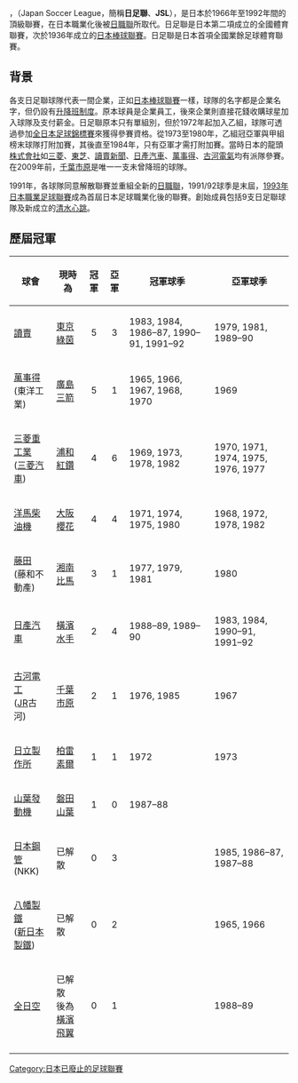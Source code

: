 {{Infobox football league
|name=日本足球聯賽<br>Japan Soccer League
|logo= <!-- 檔案不存在 Japan Soccer League logo.png ，可從英文維基百科取得 -->
|pixels=130
|country={{flag|Japan}}
|confed=[[亞洲足協|亞洲足協]]
|founded=1965
|folded=1992
|divisions=1 (1965–1971)<br />2 (1972–1992)
|teams=12
|feeds=
|relegation=[[日本地區聯賽|日本地區聯賽]]
|levels=1 (1965–1971)<br />1–2 (1972–1992)
|domest_cup=[[日本足球聯賽盃|日本足球聯賽盃]]<br />[[天皇盃|天皇盃]]
|confed_cup=[[亞冠盃|亞洲超級球會盃]]<br />[[亞洲盃賽冠軍盃|亞洲盃賽冠軍盃]]
|champions=[[讀賣足球隊|讀賣]]
|season=[[1991/92球季日本足球聯賽|1991–92]]
|most successful club=[[讀賣足球隊|讀賣]]、[[廣島三箭|萬事得]]<br>(各5次冠軍)
|website=
|current=
}}

{{Nihongo|'''日本足球聯賽'''|日本サッカーリーグ|Nihon Sakkā Rīgu}}，（Japan Soccer League，簡稱'''日足聯'''、'''JSL'''），是日本於1966年至1992年間的頂級聯賽，在日本職業化後被[[日職聯|日職聯]]所取代。日足聯是日本第二項成立的全國體育聯賽，次於1936年成立的[[日本棒球聯賽|日本棒球聯賽]]。日足聯是日本首項全國業餘足球體育聯賽。

==背景==
各支日足聯球隊代表一間企業，正如[[日本棒球聯賽|日本棒球聯賽]]一樣，球隊的名字都是企業名字，但仍設有[[升降班制度|升降班制度]]。原本球員是企業員工，後來企業則直接花錢收購球星加入球隊及支付薪金。日足聯原本只有單組別，但於1972年起加入乙組，球隊可透過參加[[全日本足球錦標賽|全日本足球錦標賽]]來獲得參賽資格。從1973至1980年，乙組冠亞軍與甲組榜末球隊打附加賽，其後直至1984年，只有亞軍才需打附加賽。當時日本的龍頭[[株式會社|株式會社]]如[[三菱|三菱]]、[[東芝|東芝]]、[[讀賣新聞|讀賣新聞]]、[[日產汽車|日產汽車]]、[[萬事得|萬事得]]、[[古河電氣|古河電氣]]均有派隊參賽。在2009年前，[[千葉市原|千葉市原]]是唯一一支未曾降班的球隊。

1991年，各球隊同意解散聯賽並重組全新的[[日職聯|日職聯]]，1991/92球季是末屆，[[1993年日本職業足球聯賽|1993年日本職業足球聯賽]]成為首屆日本足球職業化後的聯賽。創始成員包括9支日足聯球隊及新成立的[[清水心跳|清水心跳]]。

==歷屆冠軍==
{{main|日本足球冠軍}}
{| class="wikitable"
|-
! 球會 !! 現時為 !! 冠軍!! 亞軍 !! 冠軍球季 !! 亞軍球季
|-
| [[讀賣新聞|讀賣]]
| [[東京綠茵|東京綠茵]]
|align=center| 5
|align=center| 3
| 1983, 1984, 1986–87, 1990–91, 1991–92
| 1979, 1981, 1989–90
|-
| [[萬事得|萬事得]]<br/>(東洋工業)
| [[廣島三箭|廣島三箭]]
|align=center| 5
|align=center| 1
| 1965, 1966, 1967, 1968, 1970
| 1969
|-
| [[三菱重工業|三菱重工業]]<br/>([[三菱汽車|三菱汽車]])
| [[浦和紅鑽|浦和紅鑽]]
|align=center| 4
|align=center| 6
| 1969, 1973, 1978, 1982
| 1970, 1971, 1974, 1975, 1976, 1977
|-
| [[洋馬|洋馬柴油機]]
| [[大阪櫻花|大阪櫻花]]
|align=center| 4
|align=center| 4
| 1971, 1974, 1975, 1980
| 1968, 1972, 1978, 1982
|-
| [[藤田|藤田]]<br/>(藤和不動產)
| [[湘南比馬|湘南比馬]]
|align=center| 3
|align=center| 1
| 1977, 1979, 1981
| 1980
|-
| [[日產汽車|日產汽車]]
| [[橫濱水手|橫濱水手]]
|align=center| 2
|align=center| 4
| 1988–89, 1989–90
| 1983, 1984, 1990–91, 1991–92
|-
| [[古河電気工業|古河電工]]<br/>([[東日本旅客鐵道|JR]]古河)
| [[千葉市原|千葉市原]]
|align=center| 2
|align=center| 1
| 1976, 1985
| 1967
|-
| [[日立製作所|日立製作所]]
| [[柏雷素爾|柏雷素爾]]
|align=center| 1
|align=center| 1
| 1972
| 1973
|-
| [[山葉發動機|山葉發動機]]
| [[磐田山葉|磐田山葉]]
|align=center| 1
|align=center| 0
| 1987–88
| 
|-
|style="border-top-width: 2px;"|[[日本鋼管|日本鋼管]]<br/>(NKK)
| 已解散
|style="border-top-width: 2px;" align=center| 0
|style="border-top-width: 2px;" align=center| 3
|style="border-top-width: 2px;"|
|style="border-top-width: 2px;"| 1985, 1986–87, 1987–88
|-
| [[八幡製鐵|八幡製鐵]]<br/>([[新日本製鐵|新日本製鐵]])
| 已解散
|align=center| 0
|align=center| 2
| 
| 1965, 1966
|-
| [[全日空|全日空]]
| 已解散 <BR>後為[[橫濱飛翼|橫濱飛翼]]
|align=center| 0
|align=center| 1
| 
| 1988–89
|-
|}
[[Category:日本已廢止的足球聯賽|Category:日本已廢止的足球聯賽]]